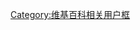 {{Userbox
  |border-c=#0000aa
  |border-s=1
  |id=考研
  |id-c=white
  |id-fc=black
  |id-s=
  |info=這個用戶正在准备'''[[考研]]'''。
  |info-c=#ccf
  |info-fc=black
  |info-s=10
}}<includeonly>[[Category:准备考研的维基人|{{PAGENAME}}]]</includeonly>
<noinclude>[[Category:维基百科相关用户框]]</noinclude>